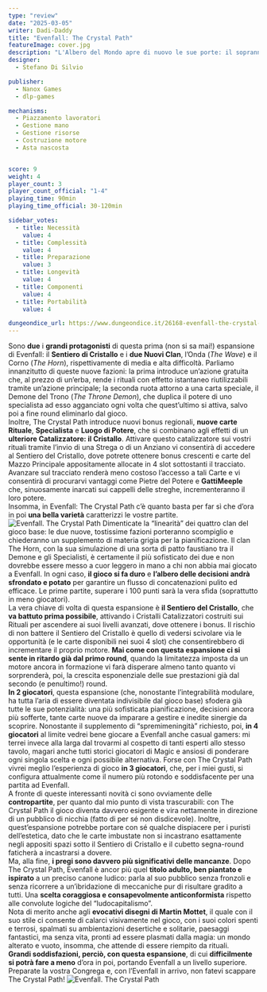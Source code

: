```yaml
---
type: "review"
date: "2025-03-05"
writer: Dadi-Daddy
title: "Evenfall: The Crystal Path"
featureImage: cover.jpg
description: "L'Albero del Mondo apre di nuovo le sue porte: il soprannaturale si risveglia!"
designer:
  - Stefano Di Silvio

publisher:
  - Nanox Games
  - dlp-games

mechanisms:
  - Piazzamento lavoratori
  - Gestione mano
  - Gestione risorse
  - Costruzione motore
  - Asta nascosta


score: 9
weight: 4
player_count: 3
player_count_official: "1-4"
playing_time: 90min
playing_time_official: 30-120min

sidebar_votes:
  - title: Necessità
    value: 4
  - title: Complessità
    value: 4
  - title: Preparazione
    value: 3
  - title: Longevità
    value: 4
  - title: Componenti
    value: 4
  - title: Portabilità
    value: 4

dungeondice_url: https://www.dungeondice.it/26168-evenfall-the-crystal-path.html
---
```


<OriginalReviewLink slug="evenfall" />

<Panoramic>
  Sono <strong>due</strong> i <strong>grandi protagonisti</strong> di questa prima (non si sa mai!) espansione di Evenfall: il <strong>Sentiero di Cristallo</strong> e i <strong>due Nuovi Clan</strong>, l’Onda (<em>The Wave</em>) e il Corno (<em>The Horn</em>), rispettivamente di media e alta difficoltà. Parliamo innanzitutto di queste nuove fazioni: la prima introduce un’azione gratuita che, al prezzo di un’erba, rende i rituali con effetto istantaneo riutilizzabili tramite un’azione principale; la seconda ruota attorno a una carta speciale, il Demone del Trono (<em>The Throne Demon</em>), che duplica il potere di uno specialista ad esso agganciato ogni volta che quest’ultimo si attiva, salvo poi a fine round eliminarlo dal gioco.<br />
Inoltre, The Crystal Path introduce nuovi bonus regionali, <strong>nuove carte Rituale</strong>, <strong>Specialista</strong> e <strong>Luogo di Potere</strong>, che si combinano agli effetti di un <strong>ulteriore Catalizzatore: il Cristallo</strong>. Attivare questo catalizzatore sui vostri rituali tramite l’invio di una Strega o di un Anziano vi consentirà di accedere al Sentiero del Cristallo, dove potrete ottenere bonus crescenti e carte del Mazzo Principale appositamente allocate in 4 slot sottostanti il tracciato. Avanzare sul tracciato renderà meno costoso l’accesso a tali Carte e vi consentirà di procurarvi vantaggi come Pietre del Potere e <strong>GattiMeeple</strong> che, sinuosamente inarcati sui cappelli delle streghe, incrementeranno il loro potere.<br />
Insomma, in Evenfall: The Crystal Path c’è quanto basta per far sì che d’ora in poi <strong>una bella varietà</strong> caratterizzi le vostre partite.
</Panoramic>


<img src="./game1.jpg" alt="Evenfall. The Crystal Path" />

<Feedback>
  Dimenticate la “linearità” dei quattro clan del gioco base: le due nuove, tostissime fazioni porteranno scompiglio e chiederanno un supplemento di materia grigia per la pianificazione. Il clan The Horn, con la sua simulazione di una sorta di patto faustiano tra il Demone e gli Specialisti, è certamente il più sofisticato dei due e non dovrebbe essere messo a cuor leggero in mano a chi non abbia mai giocato a Evenfall. In ogni caso, <strong>il gioco si fa duro</strong> e <strong>l’albero delle decisioni andrà sfrondato e potato</strong> per garantire un flusso di concatenazioni pulito ed efficace. Le prime partite, superare i 100 punti sarà la vera sfida (soprattutto in meno giocatori).<br />
La vera chiave di volta di questa espansione è <strong>il Sentiero del Cristallo</strong>, che <strong>va battuto prima possibile</strong>, attivando i Cristalli Catalizzatori costruiti sui Rituali per ascendere ai suoi livelli avanzati, dove ottenere i bonus. Il rischio di non battere il Sentiero del Cristallo è quello di vedersi scivolare via le opportunità (e le carte disponibili nei suoi 4 slot) che consentirebbero di incrementare il proprio motore. <strong>Mai come con questa espansione ci si sente in ritardo già dal primo round</strong>, quando la limitatezza imposta da un motore ancora in formazione vi farà disperare almeno tanto quanto vi sorprenderà, poi, la crescita esponenziale delle sue prestazioni già dal secondo (e penultimo!) round.<br />
<strong>In 2 giocatori</strong>, questa espansione (che, nonostante l’integrabilità modulare, ha tutta l’aria di essere diventata indivisibile dal gioco base) sfodera già tutte le sue potenzialità: una più sofisticata pianificazione, decisioni ancora più sofferte, tante carte nuove da imparare a gestire e inedite sinergie da scoprire. Nonostante il supplemento di “spremimeningità” richiesto, poi, <strong>in 4 giocatori</strong> al limite vedrei bene giocare a Evenfall anche casual gamers: mi terrei invece alla larga dal trovarmi al cospetto di tanti esperti allo stesso tavolo, magari anche tutti storici giocatori di Magic e ansiosi di ponderare ogni singola scelta e ogni possibile alternativa. Forse con The Crystal Path vivrei meglio l’esperienza di gioco <strong>in 3 giocatori</strong>, che, per i miei gusti, si configura attualmente come il numero più rotondo e soddisfacente per una partita ad Evenfall.<br />
A fronte di queste interessanti novità ci sono ovviamente delle <strong>contropartite</strong>, per quanto dal mio punto di vista trascurabili: con The Crystal Path il gioco diventa davvero esigente e vira nettamente in direzione di un pubblico di nicchia (fatto di per sé non disdicevole). Inoltre, quest’espansione potrebbe portare con sé qualche dispiacere per i puristi dell’estetica, dato che le carte imbustate non si incastrano esattamente negli appositi spazi sotto il Sentiero di Cristallo e il cubetto segna-round faticherà a incastrarsi a dovere.<br />
Ma, alla fine, <strong>i pregi sono davvero più significativi delle mancanze</strong>. Dopo The Crystal Path, Evenfall è ancor più quel <strong>titolo adulto, ben piantato e ispirato</strong> a un preciso canone ludico: parla al suo pubblico senza fronzoli e senza ricorrere a un’ibridazione di meccaniche pur di risultare gradito a tutti. Una <strong>scelta coraggiosa e consapevolmente anticonformista</strong> rispetto alle convolute logiche del “ludocapitalismo”.<br />
Nota di merito anche agli <strong>evocativi disegni di Martin Mottet</strong>, il quale con il suo stile ci consente di calarci visivamente nel gioco, con i suoi colori spenti e terrosi, spalmati su ambientazioni desertiche e solitarie, paesaggi fantastici, ma senza vita, pronti ad essere plasmati dalla magia: un mondo alterato e vuoto, insomma, che attende di essere riempito da rituali.<br />
<strong>Grandi soddisfazioni, perciò, con questa espansione</strong>, di cui <strong>difficilmente si potrà fare a meno</strong> d’ora in poi, portando Evenfall a un livello superiore. <br />
Preparate la vostra Congrega e, con l’Evenfall in arrivo, non fatevi scappare The Crystal Path!
</Feedback>

<img src="./game2.jpg" alt="Evenfall. The Crystal Path" />


